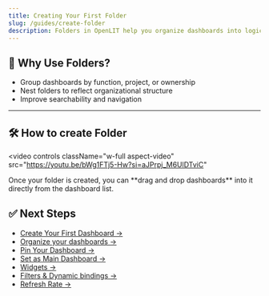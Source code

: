 ```yaml
---
title: Creating Your First Folder
slug: /guides/create-folder
description: Folders in OpenLIT help you organize dashboards into logical collections—like by team, feature, environment, or product.
---
```


## 📂 Why Use Folders?

- Group dashboards by function, project, or ownership  
- Nest folders to reflect organizational structure  
- Improve searchability and navigation  

---

## 🛠️ How to create Folder
<video
  controls
  className="w-full aspect-video"
  src="https://youtu.be/bWg1FTj5-Hw?si=aJPrpj_M6UlDTviC"
></video>

<Tip>
Once your folder is created, you can **drag and drop dashboards** into it directly from the dashboard list.
</Tip>

## ✅ Next Steps

- [Create Your First Dashboard →](/latest/features/dashboards/create-your-first-dashboard)  
- [Organize your dashboards →](/latest/features/dashboards/organize-your-dashboards)  
- [Pin Your Dashboard →](/latest/features/dashboards/pin-your-dashboard)  
- [Set as Main Dashboard →](/latest/features/dashboards/set-as-main-dashboard)  
- [Widgets →](/latest/features/dashboards/widgets/introduction)  
- [Filters & Dynamic bindings →](/latest/features/dashboards/use-filters-and-dynamic-bindings)
- [Refresh Rate →](/latest/features/dashboards/auto-refresh-and-time-interval)
